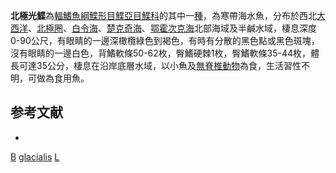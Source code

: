 {{Speciesbox
| taxon = Liopsetta glacialis
| binomial_authority = [[Pallas|Pallas]], 1776
| image = Liopsetta glacialis.jpg
| image_width = 250px
| image_caption = 北極光鰈
| status = LC
| status_system = IUCN3.1
| synonyms = *''Pleuronectes glacialis'', <small>Pallas, 1776</small>
*''Pleuronectes cicatricosus'', <small>Pallas, 1814</small>
*''Platessa dwinensis'', <small>Lilljeborg, 1851</small>
*''Pleuronectes franklinii'', <small>Günther, 1862</small>
*''Pleuronectes glacialis caninensis'', <small>Suvorov, 1929</small>
}}

'''北極光鰈'''為[[輻鰭魚綱|輻鰭魚綱]][[鰈形目|鰈形目]][[鰈亞目|鰈亞目]][[鰈科|鰈科]]的其中一[[種|種]]，為寒帶海水魚，分布於西北[[大西洋|大西洋]]、[[北極圈|北極圈]]、[[白令海|白令海]]、[[楚克奇海|楚克奇海]]、[[鄂霍次克海|鄂霍次克海]]北部海域及半鹹水域，棲息深度0-90公尺，有眼睛的一邊深橄欖綠色到褐色，有時有分散的黑色點或黑色斑塊，沒有眼睛的一邊白色，背鰭軟條50-62枚，臀鰭硬棘1枚，臀鰭軟條35-44枚，體長可達35公分，棲息在沿岸底層水域，以小魚及[[無脊椎動物|無脊椎動物]]為食，生活習性不明，可做為食用魚。

==参考文献==
*{{FishBase_species|genus=Liopsetta|species=glacialis|year=2014|month=3}}

{{魚類小作品}}
{{Taxonbar}}
[[Category:食用魚|B]]
[[Category:光鰈屬|glacialis]]
[[Category:1776年描述的鱼类|L]]